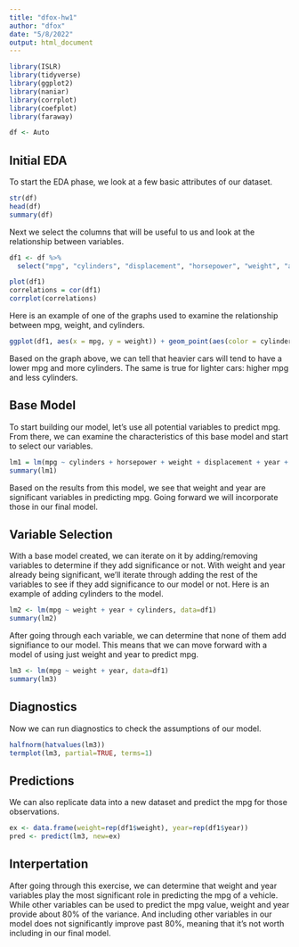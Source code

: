 ```yaml
---
title: "dfox-hw1"
author: "dfox"
date: "5/8/2022"
output: html_document
---
```


```r
library(ISLR)
library(tidyverse)
library(ggplot2)
library(naniar)
library(corrplot)
library(coefplot)
library(faraway)

df <- Auto
```

## Initial EDA

To start the EDA phase, we look at a few basic attributes of our dataset.

```r
str(df)
head(df)
summary(df)
```

Next we select the columns that will be useful to us and look at the relationship between variables.

```r
df1 <- df %>%
  select("mpg", "cylinders", "displacement", "horsepower", "weight", "acceleration", "year")

plot(df1)
correlations = cor(df1)
corrplot(correlations)
```

Here is an example of one of the graphs used to examine the relationship between mpg, weight, and cylinders.

```r
ggplot(df1, aes(x = mpg, y = weight)) + geom_point(aes(color = cylinders))
```

Based on the graph above, we can tell that heavier cars will tend to have a lower mpg and more cylinders. The same is true for lighter cars: higher mpg and less cylinders.

## Base Model

To start building our model, let's use all potential variables to predict mpg. From there, we can examine the characteristics of this base model and start to select our variables.

```r
lm1 = lm(mpg ~ cylinders + horsepower + weight + displacement + year + acceleration, data=df1)
summary(lm1)
```

Based on the results from this model, we see that weight and year are significant variables in predicting mpg. Going forward we will incorporate those in our final model.

## Variable Selection

With a base model created, we can iterate on it by adding/removing variables to determine if they add significance or not. With weight and year already being significant, we'll iterate through adding the rest of the variables to see if they add significance to our model or not. Here is an example of adding cylinders to the model.

```r
lm2 <- lm(mpg ~ weight + year + cylinders, data=df1)
summary(lm2)
```

After going through each variable, we can determine that none of them add signifiance to our model. This means that we can move forward with a model of using just weight and year to predict mpg.

```r
lm3 <- lm(mpg ~ weight + year, data=df1)
summary(lm3)
```

## Diagnostics

Now we can run diagnostics to check the assumptions of our model.

```r
halfnorm(hatvalues(lm3))
termplot(lm3, partial=TRUE, terms=1)
```

## Predictions

We can also replicate data into a new dataset and predict the mpg for those observations.

```r
ex <- data.frame(weight=rep(df1$weight), year=rep(df1$year))
pred <- predict(lm3, new=ex)
```

## Interpertation

After going through this exercise, we can determine that weight and year variables play the most significant role in predicting the mpg of a vehicle. While other variables can be used to predict the mpg value, weight and year provide about 80% of the variance. And including other variables in our model does not significantly improve past 80%, meaning that it's not worth including in our final model.